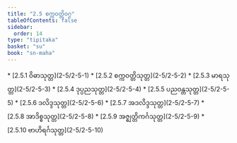 ```yaml
---
title: "2.5 စက္ကဝတ္တိဝဂ္ဂ"
tableOfContents: false
sidebar:
  order: 14
type: "tipitaka"
basket: "su"
book: "sn-maha"
---
```



<DynamicBreadcrumb />



<TableOfContents book="sn-maha" section="2.5">
* [2.5.1 ဝိဓာသုတ္တ](2-5/2-5-1)
* [2.5.2 စက္ကဝတ္တိသုတ္တ](2-5/2-5-2)
* [2.5.3 မာရသုတ္တ](2-5/2-5-3)
* [2.5.4 ဒုပ္ပညသုတ္တ](2-5/2-5-4)
* [2.5.5 ပညဝန္တသုတ္တ](2-5/2-5-5)
* [2.5.6 ဒလိဒ္ဒသုတ္တ](2-5/2-5-6)
* [2.5.7 အဒလိဒ္ဒသုတ္တ](2-5/2-5-7)
* [2.5.8 အာဒိစ္စသုတ္တ](2-5/2-5-8)
* [2.5.9 အဇ္ဈတ္တိကင်္ဂသုတ္တ](2-5/2-5-9)
* [2.5.10 ဗာဟိရင်္ဂသုတ္တ](2-5/2-5-10)
</TableOfContents>